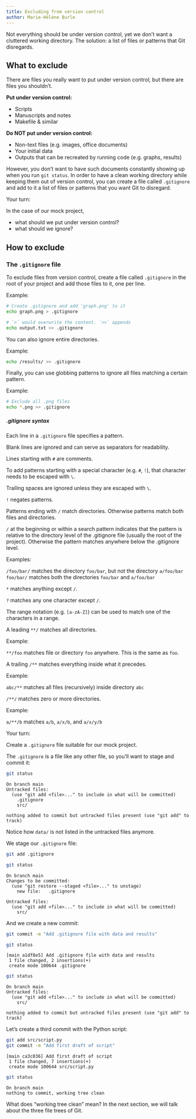 ```yaml
---
title: Excluding from version control
author: Marie-Hélène Burle
---
```


:::{.def}

Not everything should be under version control, yet we don't want a cluttered working directory. The solution: a list of files or patterns that Git disregards.

:::

## What to exclude

There are files you really want to put under version control, but there are files you shouldn't.

**Put under version control:**

- Scripts
- Manuscripts and notes
- Makefile & similar

**Do NOT put under version control:**

- Non-text files (e.g. images, office documents)
- Your initial data
- Outputs that can be recreated by running code (e.g. graphs, results)

However, you don't want to have such documents constantly showing up when you run `git status`. In order to have a clean working directory while keeping them out of version control, you can create a file called `.gitignore` and add to it a list of files or patterns that you want Git to disregard.

:::{.exo}

:::{.yourturn}

Your turn:

:::

In the case of our mock project,

- what should we put under version control?
- what should we ignore?

:::

## How to exclude

### The `.gitignore` file

To exclude files from version control, create a file called `.gitignore` in the root of your project and add those files to it, one per line.

:::{.example}

Example:

:::

```.bash
# Create .gitignore and add 'graph.png' to it
echo graph.png > .gitignore

# `>` would overwrite the content. `>>` appends
echo output.txt >> .gitignore
```

You can also ignore entire directories.

:::{.example}

Example:

:::

```.bash
echo /results/ >> .gitignore
```

Finally, you can use globbing patterns to ignore all files matching a certain pattern.

:::{.example}

Example:

:::

```.bash
# Exclude all .png files
echo *.png >> .gitignore
```

:::{.info}

##### .gitignore syntax

Each line in a `.gitignore` file specifies a pattern.

Blank lines are ignored and can serve as separators for readability.

Lines starting with `#` are comments.

To add patterns starting with a special character (e.g. `#`, `!`), that character needs to be escaped with `\`.

Trailing spaces are ignored unless they are escaped with `\`.

`!` negates patterns.

Patterns ending with `/` match directories. Otherwise patterns match both files and directories.

`/` at the beginning or within a search pattern indicates that the pattern is relative to the directory level of the .gitignore file (usually the root of the project). Otherwise the pattern matches anywhere below the .gitignore level.

:::{.example}

Examples:

`/foo/bar/` matches the directory `foo/bar`, but not the directory `a/foo/bar` \
`foo/bar/` matches both the directories `foo/bar` and `a/foo/bar`

:::

`*` matches anything except `/`.

`?` matches any one character except `/`.

The range notation (e.g. `[a-zA-Z]`) can be used to match one of the characters in a range.

A leading `**/` matches all directories.

:::{.example}

Example:

`**/foo` matches file or directory `foo` anywhere. This is the same as `foo`.

:::

A trailing `/**` matches everything inside what it precedes.

:::{.example}

Example:

`abc/**` matches all files (recursively) inside directory `abc`

:::

`/**/` matches zero or more directories.

:::{.example}

Example:

`a/**/b` matches `a/b`, `a/x/b`, and `a/x/y/b`

:::

:::

:::{.exo}

:::{.yourturn}

Your turn:

:::

Create a `.gitignore` file suitable for our mock project.

:::

The `.gitignore` is a file like any other file, so you'll want to stage and commit it:

```.bash
git status
```

````
On branch main
Untracked files:
  (use "git add <file>..." to include in what will be committed)
	.gitignore
	src/

nothing added to commit but untracked files present (use "git add" to track)
````

:::{.note}

Notice how `data/` is not listed in the untracked files anymore.

:::

We stage our `.gitignore` file:

```.bash
git add .gitignore
```

```.bash
git status
```

```
On branch main
Changes to be committed:
  (use "git restore --staged <file>..." to unstage)
	new file:   .gitignore

Untracked files:
  (use "git add <file>..." to include in what will be committed)
	src/
```

And we create a new commit:

```.bash
git commit -m "Add .gitignore file with data and results"
```

```.bash
git status
```

````
[main a1df8e5] Add .gitignore file with data and results
 1 file changed, 2 insertions(+)
 create mode 100644 .gitignore
````

```.bash
git status
```

````
On branch main
Untracked files:
  (use "git add <file>..." to include in what will be committed)
	src/

nothing added to commit but untracked files present (use "git add" to track)
````

Let's create a third commit with the Python script:

```.bash
git add src/script.py
git commit -m "Add first draft of script"
```

```
[main ca3c036] Add first draft of script
 1 file changed, 7 insertions(+)
 create mode 100644 src/script.py
```

```.bash
git status
```

```
On branch main
nothing to commit, working tree clean
```

What does "working tree clean" mean? In the next section, we will talk about the three file trees of Git.
